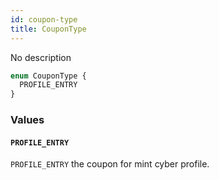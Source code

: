 ```yaml
---
id: coupon-type
title: CouponType
---
```



No description

```graphql
enum CouponType {
  PROFILE_ENTRY
}
```


### Values

#### `PROFILE_ENTRY` 

`PROFILE_ENTRY` the coupon for mint cyber profile.




